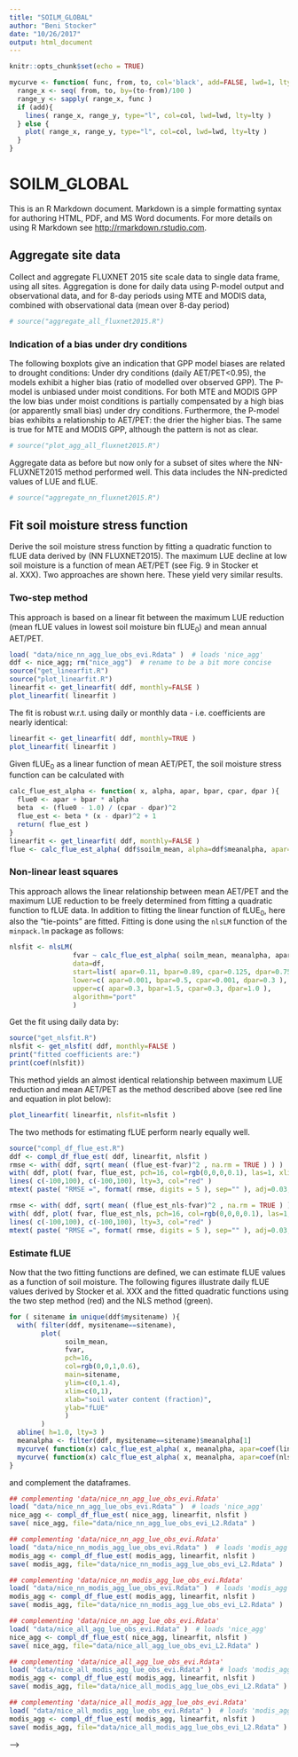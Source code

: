 ```yaml
---
title: "SOILM_GLOBAL"
author: "Beni Stocker"
date: "10/26/2017"
output: html_document
---
```


```r
knitr::opts_chunk$set(echo = TRUE)
```

```r
mycurve <- function( func, from, to, col='black', add=FALSE, lwd=1, lty=1 ){
  range_x <- seq( from, to, by=(to-from)/100 )
  range_y <- sapply( range_x, func )
  if (add){
    lines( range_x, range_y, type="l", col=col, lwd=lwd, lty=lty )
  } else {
    plot( range_x, range_y, type="l", col=col, lwd=lwd, lty=lty )
  }
}

```
# SOILM_GLOBAL

This is an R Markdown document. Markdown is a simple formatting syntax for authoring HTML, PDF, and MS Word documents. For more details on using R Markdown see <http://rmarkdown.rstudio.com>.

## Aggregate site data

Collect and aggregate FLUXNET 2015 site scale data to single data frame, using all sites. Aggregation is done for daily data using P-model output and observational data, and for 8-day periods using MTE and MODIS data, combined with observational data (mean over 8-day period)
```r
# source("aggregate_all_fluxnet2015.R")
```

### Indication of a bias under dry conditions
The following boxplots give an indication that GPP model biases are related to drought conditions: Under dry conditions (daily AET/PET<0.95), the models exhibit a higher bias (ratio of modelled over observed GPP). The P-model is unbiased under moist conditions. For both MTE and MODIS GPP the low bias under moist conditions is partially compensated by a high bias (or apparently small bias) under dry conditions. Furthermore, the P-model bias exhibits a relationship to AET/PET: the drier the higher bias. The same is true for MTE and MODIS GPP, although the pattern is not as clear.
```r
# source("plot_agg_all_fluxnet2015.R")
```

Aggregate data as before but now only for a subset of sites where the NN-FLUXNET2015 method performed well. This data includes the NN-predicted values of LUE and fLUE.
```r
# source("aggregate_nn_fluxnet2015.R")
```

## Fit soil moisture stress function
Derive the soil moisture stress function by fitting a quadratic function to fLUE data derived by (NN FLUXNET2015). The maximum LUE decline at low soil moisture is a function of mean AET/PET (see Fig. 9 in Stocker et al. XXX). Two approaches are shown here. These yield very similar results.

### Two-step method
This approach is based on a linear fit between the maximum LUE reduction (mean fLUE values in lowest soil moisture bin fLUE$_0$) and mean annual AET/PET.
```r
load( "data/nice_nn_agg_lue_obs_evi.Rdata" )  # loads 'nice_agg'
ddf <- nice_agg; rm("nice_agg")  # rename to be a bit more concise
source("get_linearfit.R")
source("plot_linearfit.R")
linearfit <- get_linearfit( ddf, monthly=FALSE )
plot_linearfit( linearfit )
```

The fit is robust w.r.t. using daily or monthly data - i.e. coefficients are nearly identical:
```r
linearfit <- get_linearfit( ddf, monthly=TRUE )
plot_linearfit( linearfit )
```
Given fLUE$_0$ as a linear function of mean AET/PET, the soil moisture stress function can be calculated with 
```r
calc_flue_est_alpha <- function( x, alpha, apar, bpar, cpar, dpar ){
  flue0 <- apar + bpar * alpha
  beta  <- (flue0 - 1.0) / (cpar - dpar)^2
  flue_est <- beta * (x - dpar)^2 + 1
  return( flue_est )
}
linearfit <- get_linearfit( ddf, monthly=FALSE )
flue <- calc_flue_est_alpha( ddf$soilm_mean, alpha=ddf$meanalpha, apar=coef(linearfit$linmod)[1], bpar=coef(linearfit$linmod)[2], cpar=0.125, dpar=0.75 ) )
```

### Non-linear least squares
This approach allows the linear relationship between mean AET/PET and the maximum LUE reduction to be freely determined from fitting a quadratic function to fLUE data. In addition to fitting the linear function of fLUE$_0$, here also the "tie-points" are fitted. Fitting is done using the `nlsLM` function of the `minpack.lm` package as follows:
```r
nlsfit <- nlsLM( 
                fvar ~ calc_flue_est_alpha( soilm_mean, meanalpha, apar, bpar, cpar, dpar ),
                data=df,
                start=list( apar=0.11, bpar=0.89, cpar=0.125, dpar=0.75 ),
                lower=c( apar=0.001, bpar=0.5, cpar=0.001, dpar=0.3 ),
                upper=c( apar=0.3, bpar=1.5, cpar=0.3, dpar=1.0 ),
                algorithm="port"
                ) 
```
Get the fit using daily data by:
```r
source("get_nlsfit.R")
nlsfit <- get_nlsfit( ddf, monthly=FALSE )
print("fitted coefficients are:")
print(coef(nlsfit))
```
This method yields an almost identical relationship between maximum LUE reduction and mean AET/PET as the method described above (see red line and equation in plot below):
```r
plot_linearfit( linearfit, nlsfit=nlsfit )
```

The two methods for estimating fLUE perform nearly equally well. 

```r
source("compl_df_flue_est.R")
ddf <- compl_df_flue_est( ddf, linearfit, nlsfit )
rmse <- with( ddf, sqrt( mean( (flue_est-fvar)^2 , na.rm = TRUE ) ) )
with( ddf, plot( fvar, flue_est, pch=16, col=rgb(0,0,0,0.1), las=1, xlim=c(-0.5, 2), ylim=c(0.2, 1) ) )
lines( c(-100,100), c(-100,100), lty=3, col="red" )
mtext( paste( "RMSE =", format( rmse, digits = 5 ), sep="" ), adj=0.03, cex=1, line=-2, col="red" )

rmse <- with( ddf, sqrt( mean( (flue_est_nls-fvar)^2 , na.rm = TRUE ) ) )
with( ddf, plot( fvar, flue_est_nls, pch=16, col=rgb(0,0,0,0.1), las=1, xlim=c(-0.5, 2), ylim=c(0.2, 1) ) )
lines( c(-100,100), c(-100,100), lty=3, col="red" )
mtext( paste( "RMSE =", format( rmse, digits = 5 ), sep="" ), adj=0.03, cex=1, line=-2, col="red" )
```

### Estimate fLUE
Now that the two fitting functions are defined, we can estimate fLUE values as a function of soil moisture. The following figures illustrate daily fLUE values derived by Stocker et al. XXX and the fitted quadratic functions using the two step method (red) and the NLS method (green).
```r
for ( sitename in unique(ddf$mysitename) ){
  with( filter(ddf, mysitename==sitename),
        plot(
              soilm_mean, 
              fvar,
              pch=16,
              col=rgb(0,0,1,0.6),
              main=sitename,
              ylim=c(0,1.4),
              xlim=c(0,1),
              xlab="soil water content (fraction)",
              ylab="fLUE"            
              )
        )
  abline( h=1.0, lty=3 )
  meanalpha <- filter(ddf, mysitename==sitename)$meanalpha[1]
  mycurve( function(x) calc_flue_est_alpha( x, meanalpha, apar=coef(linearfit$linmod)[1], bpar=coef(linearfit$linmod)[2], cpar=0.125, dpar=0.75 ), from=0.0, to=1.0, col='red', add=TRUE, lwd=2 )
  mycurve( function(x) calc_flue_est_alpha( x, meanalpha, apar=coef(nlsfit)[[ "apar" ]], bpar=coef(nlsfit)[[ "bpar" ]], cpar=coef(nlsfit)[[ "cpar" ]], dpar=coef(nlsfit)[[ "dpar" ]] ), from=0.0, to=1.0, col='green', add=TRUE, lwd=2 )
}
```

and complement the dataframes.
```r
## complementing 'data/nice_nn_agg_lue_obs_evi.Rdata'
load( "data/nice_nn_agg_lue_obs_evi.Rdata" )  # loads 'nice_agg'
nice_agg <- compl_df_flue_est( nice_agg, linearfit, nlsfit )
save( nice_agg, file="data/nice_nn_agg_lue_obs_evi_L2.Rdata" )

## complementing 'data/nice_nn_agg_lue_obs_evi.Rdata'
load( "data/nice_nn_modis_agg_lue_obs_evi.Rdata" )  # loads 'modis_agg'
modis_agg <- compl_df_flue_est( modis_agg, linearfit, nlsfit )
save( modis_agg, file="data/nice_nn_modis_agg_lue_obs_evi_L2.Rdata" )

## complementing 'data/nice_nn_modis_agg_lue_obs_evi.Rdata'
load( "data/nice_nn_modis_agg_lue_obs_evi.Rdata" )  # loads 'modis_agg'
modis_agg <- compl_df_flue_est( modis_agg, linearfit, nlsfit )
save( modis_agg, file="data/nice_nn_modis_agg_lue_obs_evi_L2.Rdata" )

## complementing 'data/nice_nn_agg_lue_obs_evi.Rdata'
load( "data/nice_all_agg_lue_obs_evi.Rdata" )  # loads 'nice_agg'
nice_agg <- compl_df_flue_est( nice_agg, linearfit, nlsfit )
save( nice_agg, file="data/nice_all_agg_lue_obs_evi_L2.Rdata" )

## complementing 'data/nice_all_agg_lue_obs_evi.Rdata'
load( "data/nice_all_modis_agg_lue_obs_evi.Rdata" )  # loads 'modis_agg'
modis_agg <- compl_df_flue_est( modis_agg, linearfit, nlsfit )
save( modis_agg, file="data/nice_all_modis_agg_lue_obs_evi_L2.Rdata" )

## complementing 'data/nice_all_modis_agg_lue_obs_evi.Rdata'
load( "data/nice_all_modis_agg_lue_obs_evi.Rdata" )  # loads 'modis_agg'
modis_agg <- compl_df_flue_est( modis_agg, linearfit, nlsfit )
save( modis_agg, file="data/nice_all_modis_agg_lue_obs_evi_L2.Rdata" )
```

<!-- -->

<!-- 1. Define relationship between fLUE_0 and annual mean AET/PET -->
<!-- ```{r flue_0} -->
<!-- source("get_function_fvar_vs_soilm.R") -->
<!-- ``` -->

<!-- 2. Define correction function (function of soil moisture) for each site -->
<!-- ```{r correctionfunction, eval=FALSE} -->
<!-- source("xxx.R") -->
<!-- ``` -->

<!-- 3. Apply function to estimate fLUE -->
<!-- ```{r, eval=FALSE} -->
<!-- source("xxx.R") -->
<!-- ``` -->

<!-- 4. Calculate corrected GPP -->
<!-- ```{r, eval=FALSE} -->
<!-- source("xxx.R") -->
<!-- ``` -->

<!-- ## Align data by drought events (dbt whether necessary -> check ratio vs. fLUE plot) -->

<!-- ## Plot bias versus dryness -->

<!-- ## in R, get IAV (distribution across gridcells) of P-model before and after soil moisture correction, MODIS GPP, MTE GPP, TRENDY models -->

<!-- ### Process TRENDY outputs -->

<!-- 1. Subset years 1982-2015 -->
<!-- Using CDO: -->
<!-- ```{sh} -->
<!-- cdo selyear,1982/2015 CABLE-POP_S2_gpp.nc CABLE-POP_S2_gpp_sub.nc -->
<!-- cdo selyear,1982/2015 CLASS-CTEM_S2_gpp.nc CLASS-CTEM_S2_gpp_sub.nc -->
<!-- cdo selyear,1982/2015 CLM4.5_S2_gpp.nc CLM4.5_S2_gpp_sub.nc -->
<!-- cdo selyear,1982/2015 ISAM_S2_gpp.nc ISAM_S2_gpp_sub.nc -->
<!-- cdo selyear,1982/2015 JSBACH_S2_gpp.nc JSBACH_S2_gpp_sub.nc -->
<!-- cdo selyear,1982/2015 LPJ-GUESS_S2_gpp_fEst_sub.nc LPJ-GUESS_S2_gpp_fEst.nc -->
<!-- cdo selyear,1982/2015 VEGAS_S2_gpp_sub.nc VEGAS_S2_gpp.nc -->
<!-- cdo selyear,1982/2015 VISIT_S2_gpp.nc VISIT_S2_gpp_sub.nc -->
<!-- ``` -->

<!-- Using R for problematic files: -->
<!-- ```{r} -->
<!-- source("selyears_dlem.R") -->
<!-- source("selyears_jules.R") -->
<!-- source("selyears_lpx.R") -->
<!-- source("selyears_orchidee.R") -->
<!-- source("selyears_sdgvm.R") -->
<!-- ``` -->

<!-- Using Ferret for JULES. In Ferret: -->
<!-- ``` -->
<!-- go selyears_jules.jnl -->
<!-- ``` -->

<!-- In Bash: -->
<!-- ```{sh} -->
<!-- cdo chname,GPP_SUB,gpp CRU-NCEP_1p1.update.vn4.6.S2.Annual.gpp_sub.nc tmp.nc -->
<!-- mv tmp.nc CRU-NCEP_1p1.update.vn4.6.S2.Annual.gpp_sub.nc -->

<!-- cdo chname,gpp.monthly,gpp /Users/benjaminstocker/data/trendy/v5/LPJ-GUESS/S2/LPJ-GUESS_S2_gpp_fEst_sub.nc tmp.nc -->
<!-- mv tmp.nc /Users/benjaminstocker/data/trendy/v5/LPJ-GUESS/S2/LPJ-GUESS_S2_gpp_fEst_sub.nc -->
<!-- ``` -->

<!-- 2. Converting to annual totals: -->
<!-- ```{r} -->
<!-- source("get_ann_trendy.R") -->
<!-- ``` -->

<!-- 3. Detrend, and calculate variance and relative variance -->
<!-- ```{r} -->
<!-- source("get_iavtrendy.R") -->
<!-- ``` -->


<!-- ## in R/cdo: plot average relative IAV increase due to soil moisture effect as a function of spatial scale (as in Jung) -->
<!-- ## in R Ahlstroem plot -->

<!-- You can also embed plots, for example: -->

<!-- ```{r pressure, echo=FALSE} -->
<!-- plot(pressure) -->
<!-- ``` -->

<!-- Note that the `echo = FALSE` parameter was added to the code chunk to prevent printing of the R code that generated the plot. --> -->
